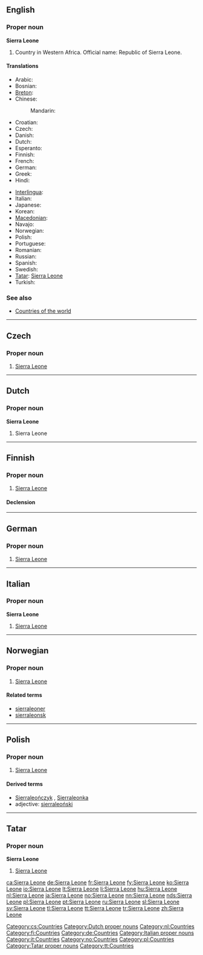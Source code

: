 ==English==

===Proper noun===
'''Sierra Leone'''

# Country in Western Africa. Official name: Republic of Sierra Leone.

====Translations====
{{trans-top|Republic of Sierra Leone}}
* Arabic: {{t|ar|سيراليون|m|tr=siraliyuun|sc=Arab}}
* Bosnian: {{t-|bs|Sijera Leone|f}}
* [[Breton]]: {{t-|br|Sierra Leone|xs=Breton}}
* Chinese:
*: Mandarin: {{t-|cmn|塞拉利昂|tr=Sàilālì'áng|sc=Hani}}
* Croatian: {{t+|hr|Sijera Leone|f}}
* Czech: {{t-|cs|Sierra Leone|f}}
* Danish: {{t-|da|Sierra Leone}}
* Dutch: {{t+|nl|Sierra Leone}}
* Esperanto: {{t|eo|Siera-Leono|xs=Esperanto}}
* Finnish: {{t-|fi|Sierra Leone}}
* French: {{t+|fr|Sierra Leone|f}}
* German: {{t+|de|Sierra Leone}}
* Greek: {{t|el|Σιέρρα Λεόνε|f}}
* Hindi: {{t|hi|सिएरा लियोन|tr=si'ērā liyōn|sc=Deva}}
{{trans-mid}}
* [[Interlingua]]: {{t|ia|Sierra Leon|xs=Interlingua}}
* Italian: {{t-|it|Sierra Leone|f}}
* Japanese: {{t-|ja|シエラレオネ|tr=Shierareone}}
* Korean: {{t|ko|시에라 리온|tr=Siera Lion|sc=Kore}}
* [[Macedonian]]: {{t|mk|Сиера Леоне|f|tr=Siéra Leóne}}
* Navajo: {{tø|nv|Náshdóítsoh Bitsiijįʼ Daditłʼooʼígíí Bidził}}
* Norwegian: {{t+|no|Sierra Leone}}
* Polish: {{t+|pl|Sierra Leone}}
* Portuguese: {{t+|pt|Serra Leoa}}
* Romanian: {{t-|ro|Sierra Leone}}
* Russian: {{t-|ru|Сьерра-Леоне|f|tr=S’jérra-Leóne}}
* Spanish: {{t+|es|Sierra Leona}}
* Swedish: {{t+|sv|Sierra Leone}}
* [[Tatar]]: [[Sierra Leone#Tatar|Sierra Leone]]
* Turkish: {{t|tr|Sierra Leone}}
{{trans-bottom}}

===See also===
* [[Appendix:Countries of the world|Countries of the world]]

----

==Czech==

===Proper noun===
{{cs-proper noun|g=f}}

# [[#English|Sierra Leone]]

[[Category:cs:Countries]]

----

==Dutch==

===Proper noun===
'''Sierra Leone'''

# Sierra Leone

[[Category:Dutch proper nouns]]
[[Category:nl:Countries]]

----

==Finnish==
{{wikipedia|lang=fi}}

===Proper noun===
{{infl|fi|proper noun}}

# [[#English|Sierra Leone]]

====Declension====
{{fi-decl-nalle|Sierra Leon|nopl=1}}

[[Category:fi:Countries]]

----

==German==
{{wikipedia|lang=de}}

===Proper noun===
{{infl|de|proper noun|g=n}}

# [[#English|Sierra Leone]]

[[Category:de:Countries]]

----

==Italian==
{{wikipedia|lang=it}}

===Proper noun===
'''Sierra Leone''' {{f}}

# [[#English|Sierra Leone]]

[[Category:Italian proper nouns]]
[[Category:it:Countries]]

----

==Norwegian==

===Proper noun===
{{infl|no|proper noun}}

# [[#English|Sierra Leone]]

====Related terms====
* [[sierraleoner]]
* [[sierraleonsk]]

[[Category:no:Countries]]

----

==Polish==

===Proper noun===
{{infl|pl|proper noun|g=n|undeclinable}}

# [[#English|Sierra Leone]]

====Derived terms====
* [[Sierraleończyk]] {{m}}, [[Sierraleonka]] {{f}}
* adjective: [[sierraleoński]]

[[Category:pl:Countries]]

----

==Tatar==

===Proper noun===
'''Sierra Leone'''

# [[Sierra Leone#English|Sierra Leone]]

[[Category:Tatar proper nouns]]
[[Category:tt:Countries]]

[[ca:Sierra Leone]]
[[de:Sierra Leone]]
[[fr:Sierra Leone]]
[[fy:Sierra Leone]]
[[ko:Sierra Leone]]
[[io:Sierra Leone]]
[[lt:Sierra Leone]]
[[li:Sierra Leone]]
[[hu:Sierra Leone]]
[[nl:Sierra Leone]]
[[ja:Sierra Leone]]
[[no:Sierra Leone]]
[[nn:Sierra Leone]]
[[nds:Sierra Leone]]
[[pl:Sierra Leone]]
[[pt:Sierra Leone]]
[[ru:Sierra Leone]]
[[sl:Sierra Leone]]
[[sv:Sierra Leone]]
[[tl:Sierra Leone]]
[[tt:Sierra Leone]]
[[tr:Sierra Leone]]
[[zh:Sierra Leone]]